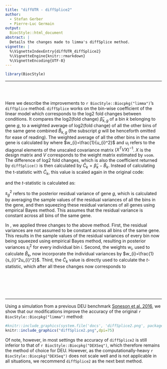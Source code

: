 ```yaml
---
title: "diffUTR - diffSplice2"
author:
  - Stefan Gerber
  - Pierre-Luc Germain
output:
  BiocStyle::html_document
abstract: |
  Details the changes made to limma's diffSplice method.
vignette: |
  %\VignetteIndexEntry{diffUTR_diffSplice2}
  %\VignetteEngine{knitr::rmarkdown}
  %\VignetteEncoding{UTF-8}
---
```


```r
library(BiocStyle)
```

***

<br/><br/>

Here we describe the improvements to `r BiocStyle::Biocpkg("limma")`'s `diffSplice` method. `diffSplice` works on the bin-wise coefficient of the linear model which corresponds to the log2 fold changes between conditions. It compares the log2(fold change) $\hat{\beta}_{k,g}$ of a bin $k$ belonging to gene $g$, to a weighted average of log2(fold change) of all the other bins of the same gene combined $\hat{B}_{k,g}$ (the subscript $g$ will be henceforth omitted for ease of reading). The weighted average of all the other bins in the same gene is calculated by
\begin{equation}
    \hat{B}_{k}= \frac{\sum_{i, i\neq k}^{N}{w_{i} \hat{\beta}_{i}}}{\sum_{i, i\neq k}^{N}w_{i}}
\end{equation}
where $w_{i}=\frac{1}{u_{i}^2}$ and $u_{i}$ refers to the diagonal elements of the unscaled covariance matrix $(X^TVX)^{-1}$. $X$ is the design matrix and $V$ corresponds to the weight matrix estimated by `voom`. The difference of log2 fold changes, which is also the coefficient returned by `diffSplice()` is then calculated by $\hat{C}_{k} = \hat{\beta}_{k} - \hat{B}_{k}$. Instead of calculating the t-statistic with $\hat{C}_{k}$, this value is scaled again in the original code:

\begin{equation}
    \hat{D}_{k} =\hat{C}_{k}\sqrt{1-\frac{{w}_{k}}{\sum_{i}^{N}w_{i}}}
\end{equation}

and the _t_-statistic is calculated as:

\begin{equation}
    t_{k} =\frac{\hat{D}_{k}}{u_{k}s_{g}}
\end{equation}

$s_{g}^2$ refers to the posterior residual variance of gene $g$, which is calculated by averaging the sample values of the residual variances of all the bins in the gene, and then squeezing these residual variances of all genes using empirical Bayes method. This assumes that the residual variance is constant across all bins of the same gene. 

In \texttt{diffSplice2()}, we applied three changes to the above method. First, the residual variances are not assumed to be constant across all bins of the same gene. This results in the sample values of the residual variances of every bin now being squeezed using empirical Bayes method, resulting in posterior variances $s_{i}^2$ for every individual bin $i$. Second, the weights $w_{i}$, used to calculate $\hat{B}_{k}$, now incorporate the individual variances by $w_{i}=\frac{1}{s_{i}^2u_{i}^2}$. Third, the $\hat{C}_{k}$ value is directly used to calculate the _t_-statistic, which after all these changes now corresponds to

\begin{equation}
    t_{k} =\frac{\hat{C}_{k}}{u_{k}s_{i}}.
\end{equation}

<br/><br/><br/><br/>

***

Using a simulation from a previous DEU benchmark [Soneson et al. 2016](https://doi.org/10.1186/s13059-015-0862-3), we show that our modifications improve the accuracy of the original `r BiocStyle::Biocpkg("limma")` method:

```r
#knitr::include_graphics(system.file('docs', 'diffSplice2.png', package = 'diffUTR'))
knitr::include_graphics("diffSplice2.png",dpi=75)
```

Of note, however, in most settings the accuracy of `diffSplice2` is still inferior to that of `r BiocStyle::Biocpkg("DEXSeq")`, which therefore remains the method of choice for DEU. However, as the computationally-heavy `r BiocStyle::Biocpkg("DEXSeq")` does not scale well and is not applicable in all situations, we recommend `diffSplice2` as the next best method.
